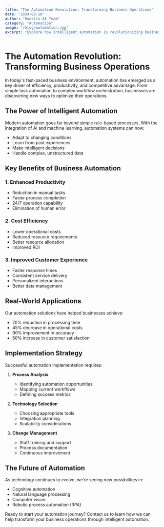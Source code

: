 ```yaml
---
title: "The Automation Revolution: Transforming Business Operations"
date: "2024-03-18"
author: "Boostio AI Team"
category: "Automation"
image: "/blog/automation.jpg"
excerpt: "Explore how intelligent automation is revolutionizing business processes and creating unprecedented efficiency gains across industries."
---
```


# The Automation Revolution: Transforming Business Operations

In today's fast-paced business environment, automation has emerged as a key driver of efficiency, productivity, and competitive advantage. From simple task automation to complex workflow orchestration, businesses are discovering new ways to optimize their operations.

## The Power of Intelligent Automation

Modern automation goes far beyond simple rule-based processes. With the integration of AI and machine learning, automation systems can now:
- Adapt to changing conditions
- Learn from past experiences
- Make intelligent decisions
- Handle complex, unstructured data

## Key Benefits of Business Automation

### 1. Enhanced Productivity
- Reduction in manual tasks
- Faster process completion
- 24/7 operation capability
- Elimination of human error

### 2. Cost Efficiency
- Lower operational costs
- Reduced resource requirements
- Better resource allocation
- Improved ROI

### 3. Improved Customer Experience
- Faster response times
- Consistent service delivery
- Personalized interactions
- Better data management

## Real-World Applications

Our automation solutions have helped businesses achieve:
- 70% reduction in processing time
- 45% decrease in operational costs
- 90% improvement in accuracy
- 50% increase in customer satisfaction

## Implementation Strategy

Successful automation implementation requires:

1. **Process Analysis**
   - Identifying automation opportunities
   - Mapping current workflows
   - Defining success metrics

2. **Technology Selection**
   - Choosing appropriate tools
   - Integration planning
   - Scalability considerations

3. **Change Management**
   - Staff training and support
   - Process documentation
   - Continuous improvement

## The Future of Automation

As technology continues to evolve, we're seeing new possibilities in:
- Cognitive automation
- Natural language processing
- Computer vision
- Robotic process automation (RPA)

Ready to start your automation journey? Contact us to learn how we can help transform your business operations through intelligent automation. 